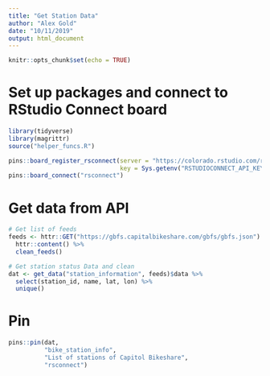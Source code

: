 ```yaml
---
title: "Get Station Data"
author: "Alex Gold"
date: "10/11/2019"
output: html_document
---
```


```r
knitr::opts_chunk$set(echo = TRUE)
```

# Set up packages and connect to RStudio Connect board
```r
library(tidyverse)
library(magrittr)
source("helper_funcs.R")

pins::board_register_rsconnect(server = "https://colorado.rstudio.com/rsc",
                               key = Sys.getenv("RSTUDIOCONNECT_API_KEY"))
pins::board_connect("rsconnect")
```

# Get data from API
```r
# Get list of feeds
feeds <- httr::GET("https://gbfs.capitalbikeshare.com/gbfs/gbfs.json") %>%
  httr::content() %>%
  clean_feeds()

# Get station status Data and clean
dat <- get_data("station_information", feeds)$data %>%
  select(station_id, name, lat, lon) %>%
  unique()
```

# Pin
```r
pins::pin(dat, 
          "bike_station_info", 
          "List of stations of Capitol Bikeshare", 
          "rsconnect")
```


